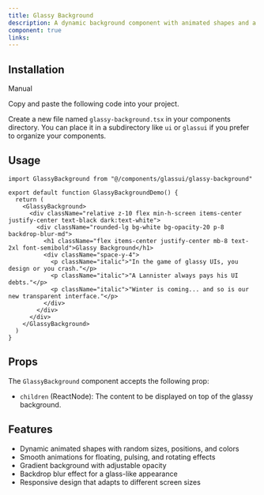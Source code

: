 ```yaml
---
title: Glassy Background
description: A dynamic background component with animated shapes and a glass-like effect
component: true
links:
---
```


<ComponentPreview
  name="glassy-background-demo"
  className="[&_.preview>[data-orientation=vertical]]:sm:max-w-[70%]"
  description="Glassy Background Demo"
/>

## Installation

<Tabs defaultValue="manual">

<TabsList>
  <TabsTrigger value="manual">Manual</TabsTrigger>
</TabsList>

<TabsContent value="manual">

<Steps>

<Step>Copy and paste the following code into your project.</Step>

<ComponentSource name="glassy-background" />

<Step>Create a new file named `glassy-background.tsx` in your components directory. You can place it in a subdirectory like `ui` or `glassui` if you prefer to organize your components.</Step>

</Steps>

</TabsContent>

</Tabs>

## Usage

```tsx
import GlassyBackground from "@/components/glassui/glassy-background"
```

```tsx
export default function GlassyBackgroundDemo() {
  return (
    <GlassyBackground>
      <div className="relative z-10 flex min-h-screen items-center justify-center text-black dark:text-white">
        <div className="rounded-lg bg-white bg-opacity-20 p-8 backdrop-blur-md">
          <h1 className="flex items-center justify-center mb-8 text-2xl font-semibold">Glassy Background</h1>
          <div className="space-y-4">
            <p className="italic">"In the game of glassy UIs, you design or you crash."</p>
            <p className="italic">"A Lannister always pays his UI debts."</p>
            <p className="italic">"Winter is coming... and so is our new transparent interface."</p>
          </div>
        </div>
      </div>
    </GlassyBackground>
  )
}
```

## Props

The `GlassyBackground` component accepts the following prop:

- `children` (ReactNode): The content to be displayed on top of the glassy background.

## Features

- Dynamic animated shapes with random sizes, positions, and colors
- Smooth animations for floating, pulsing, and rotating effects
- Gradient background with adjustable opacity
- Backdrop blur effect for a glass-like appearance
- Responsive design that adapts to different screen sizes